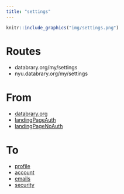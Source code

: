 ```yaml
---
title: "settings"
---
```


```r
knitr::include_graphics("img/settings.png")
```

# Routes

- databrary.org/my/settings
- nyu.databrary.org/my/settings

# From

- [databrary.org](index.html)
- [landingPageAuth](landingPageAuth.html)
- [landingPageNoAuth](landingPageNoAuth.html)

# To

- [profile](profile.html)
- [account](account.html)
- [emails](emails.html)
- [security](security.html)
